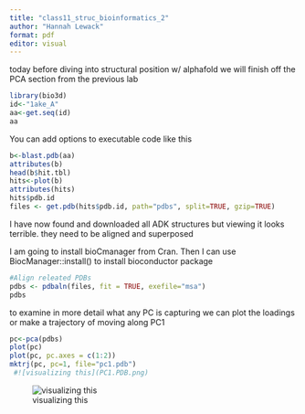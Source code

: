 ```yaml
---
title: "class11_struc_bioinformatics_2"
author: "Hannah Lewack"
format: pdf
editor: visual
---
```


today before diving into structural position w/ alphafold we will finish off the PCA section from the previous lab

```r
library(bio3d)
id<-"1ake_A"
aa<-get.seq(id)
aa
```

You can add options to executable code like this

```r
b<-blast.pdb(aa)
attributes(b)
head(b$hit.tbl)
hits<-plot(b)
attributes(hits)
hits$pdb.id
files <- get.pdb(hits$pdb.id, path="pdbs", split=TRUE, gzip=TRUE)
```

I have now found and downloaded all ADK structures but viewing it looks terrible. they need to be aligned and superposed

I am going to install bioCmanager from Cran. Then I can use BiocManager::install() to install bioconductor package

```r
#Align releated PDBs
pdbs <- pdbaln(files, fit = TRUE, exefile="msa")
pdbs
```

to examine in more detail what any PC is capturing we can plot the loadings or make a trajectory of moving along PC1

```r
pc<-pca(pdbs)
plot(pc)
plot(pc, pc.axes = c(1:2))
mktrj(pc, pc=1, file="pc1.pdb")
 #![visualizing this](PC1.PDB.png)
```

![visualizing this](PC1.PDB.png)
